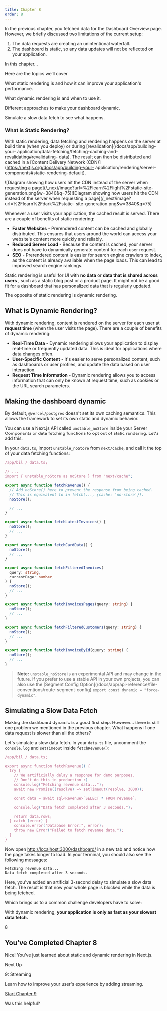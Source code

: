 ```yaml
---
title: Chapter 8
order: 8
---
```


In the previous chapter, you fetched data for the Dashboard Overview page.
However, we briefly discussed two limitations of the current setup:

1. The data requests are creating an unintentional waterfall.
2. The dashboard is static, so any data updates will not be reflected on your application.

In this chapter...

Here are the topics we’ll cover

What static rendering is and how it can improve your application's
performance.

What dynamic rendering is and when to use it.

Different approaches to make your dashboard dynamic.

Simulate a slow data fetch to see what happens.

### What is Static Rendering?

With static rendering, data fetching and rendering happens on the server at
build time (when you deploy) or during [revalidation](/docs/app/building-your-
application/data-fetching/fetching-caching-and-revalidating#revalidating-
data). The result can then be distributed and cached in a [Content Delivery
Network (CDN)](https://nextjs.org/docs/app/building-your-
application/rendering/server-components#static-rendering-default).

![Diagram showing how users hit the CDN instead of the server when requesting
a page](/\_next/image?url=%2Flearn%2Flight%2Fstatic-site-
generation.png&w=3840&q=75)![Diagram showing how users hit the CDN instead of
the server when requesting a page](/\_next/image?url=%2Flearn%2Fdark%2Fstatic-
site-generation.png&w=3840&q=75)

Whenever a user visits your application, the cached result is served. There
are a couple of benefits of static rendering:

- **Faster Websites** \- Prerendered content can be cached and globally distributed. This ensures that users around the world can access your website's content more quickly and reliably.
- **Reduced Server Load** \- Because the content is cached, your server does not have to dynamically generate content for each user request.
- **SEO** \- Prerendered content is easier for search engine crawlers to index, as the content is already available when the page loads. This can lead to improved search engine rankings.

Static rendering is useful for UI with **no data** or **data that is shared
across users** , such as a static blog post or a product page. It might not be
a good fit for a dashboard that has personalized data that is regularly
updated.

The opposite of static rendering is dynamic rendering.

## What is Dynamic Rendering?

With dynamic rendering, content is rendered on the server for each user at
**request time** (when the user visits the page). There are a couple of
benefits of dynamic rendering:

- **Real-Time Data** \- Dynamic rendering allows your application to display real-time or frequently updated data. This is ideal for applications where data changes often.
- **User-Specific Content** \- It's easier to serve personalized content, such as dashboards or user profiles, and update the data based on user interaction.
- **Request Time Information** \- Dynamic rendering allows you to access information that can only be known at request time, such as cookies or the URL search parameters.

## Making the dashboard dynamic

By default, `@vercel/postgres` doesn't set its own caching semantics. This
allows the framework to set its own static and dynamic behavior.

You can use a Next.js API called `unstable_noStore` inside your Server
Components or data fetching functions to opt out of static rendering. Let's
add this.

In your `data.ts`, import `unstable_noStore` from `next/cache`, and call it
the top of your data fetching functions:

```ts
/app/bil / data.ts;

// ...
import { unstable_noStore as noStore } from "next/cache";

export async function fetchRevenue() {
  // Add noStore() here to prevent the response from being cached.
  // This is equivalent to in fetch(..., {cache: 'no-store'}).
  noStore();

  // ...
}

export async function fetchLatestInvoices() {
  noStore();
  // ...
}

export async function fetchCardData() {
  noStore();
  // ...
}

export async function fetchFilteredInvoices(
  query: string,
  currentPage: number,
) {
  noStore();
  // ...
}

export async function fetchInvoicesPages(query: string) {
  noStore();
  // ...
}

export async function fetchFilteredCustomers(query: string) {
  noStore();
  // ...
}

export async function fetchInvoiceById(query: string) {
  noStore();
  // ...
}
```

> **Note:** `unstable_noStore` is an experimental API and may change in the
> future. If you prefer to use a stable API in your own projects, you can also
> use the [Segment Config Option](/docs/app/api-reference/file-
> conventions/route-segment-config) `export const dynamic = "force-dynamic"`.

## Simulating a Slow Data Fetch

Making the dashboard dynamic is a good first step. However... there is still
one problem we mentioned in the previous chapter. What happens if one data
request is slower than all the others?

Let's simulate a slow data fetch. In your `data.ts` file, uncomment the
`console.log` and `setTimeout` inside `fetchRevenue()`:

```ts
/app/bil / data.ts;

export async function fetchRevenue() {
  try {
    // We artificially delay a response for demo purposes.
    // Don't do this in production :)
    console.log("Fetching revenue data...");
    await new Promise((resolve) => setTimeout(resolve, 3000));

    const data = await sql<Revenue>`SELECT * FROM revenue`;

    console.log("Data fetch completed after 3 seconds.");

    return data.rows;
  } catch (error) {
    console.error("Database Error:", error);
    throw new Error("Failed to fetch revenue data.");
  }
}
```

Now open
[http://localhost:3000/dashboard/](http://localhost:3000/dashboard/) in a
new tab and notice how the page takes longer to load. In your terminal, you
should also see the following messages:

    Fetching revenue data...
    Data fetch completed after 3 seconds.

Here, you've added an artificial 3-second delay to simulate a slow data fetch.
The result is that now your whole page is blocked while the data is being
fetched.

Which brings us to a common challenge developers have to solve:

With dynamic rendering, **your application is only as fast as your slowest
data fetch.**

8

## You've Completed Chapter 8

Nice! You've just learned about static and dynamic rendering in Next.js.

Next Up

9: Streaming

Learn how to improve your user's experience by adding streaming.

[Start Chapter 9](/learn/dashboard-app/streaming)

Was this helpful?
